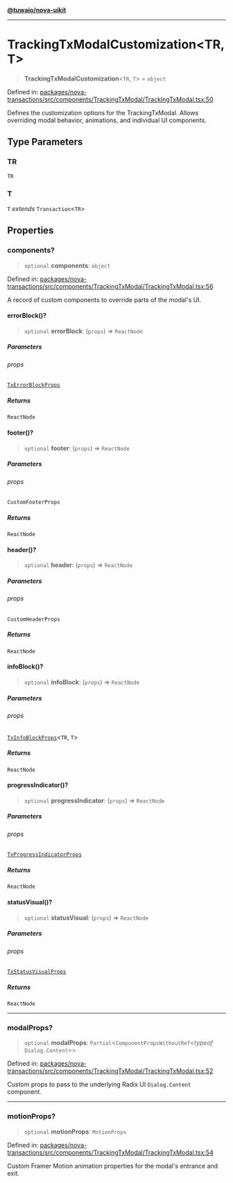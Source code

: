 [**@tuwaio/nova-uikit**](../../../README.md)

***

# TrackingTxModalCustomization\<TR, T\>

> **TrackingTxModalCustomization**\<`TR`, `T`\> = `object`

Defined in: [packages/nova-transactions/src/components/TrackingTxModal/TrackingTxModal.tsx:50](https://github.com/TuwaIO/nova-uikit/blob/985b4a4cd38e58034503f518efebb4b1edaf04b4/packages/nova-transactions/src/components/TrackingTxModal/TrackingTxModal.tsx#L50)

Defines the customization options for the TrackingTxModal.
Allows overriding modal behavior, animations, and individual UI components.

## Type Parameters

### TR

`TR`

### T

`T` *extends* `Transaction`\<`TR`\>

## Properties

### components?

> `optional` **components**: `object`

Defined in: [packages/nova-transactions/src/components/TrackingTxModal/TrackingTxModal.tsx:56](https://github.com/TuwaIO/nova-uikit/blob/985b4a4cd38e58034503f518efebb4b1edaf04b4/packages/nova-transactions/src/components/TrackingTxModal/TrackingTxModal.tsx#L56)

A record of custom components to override parts of the modal's UI.

#### errorBlock()?

> `optional` **errorBlock**: (`props`) => `ReactNode`

##### Parameters

###### props

[`TxErrorBlockProps`](TxErrorBlockProps.md)

##### Returns

`ReactNode`

#### footer()?

> `optional` **footer**: (`props`) => `ReactNode`

##### Parameters

###### props

`CustomFooterProps`

##### Returns

`ReactNode`

#### header()?

> `optional` **header**: (`props`) => `ReactNode`

##### Parameters

###### props

`CustomHeaderProps`

##### Returns

`ReactNode`

#### infoBlock()?

> `optional` **infoBlock**: (`props`) => `ReactNode`

##### Parameters

###### props

[`TxInfoBlockProps`](TxInfoBlockProps.md)\<`TR`, `T`\>

##### Returns

`ReactNode`

#### progressIndicator()?

> `optional` **progressIndicator**: (`props`) => `ReactNode`

##### Parameters

###### props

[`TxProgressIndicatorProps`](../interfaces/TxProgressIndicatorProps.md)

##### Returns

`ReactNode`

#### statusVisual()?

> `optional` **statusVisual**: (`props`) => `ReactNode`

##### Parameters

###### props

[`TxStatusVisualProps`](TxStatusVisualProps.md)

##### Returns

`ReactNode`

***

### modalProps?

> `optional` **modalProps**: `Partial`\<`ComponentPropsWithoutRef`\<*typeof* `Dialog.Content`\>\>

Defined in: [packages/nova-transactions/src/components/TrackingTxModal/TrackingTxModal.tsx:52](https://github.com/TuwaIO/nova-uikit/blob/985b4a4cd38e58034503f518efebb4b1edaf04b4/packages/nova-transactions/src/components/TrackingTxModal/TrackingTxModal.tsx#L52)

Custom props to pass to the underlying Radix UI `Dialog.Content` component.

***

### motionProps?

> `optional` **motionProps**: `MotionProps`

Defined in: [packages/nova-transactions/src/components/TrackingTxModal/TrackingTxModal.tsx:54](https://github.com/TuwaIO/nova-uikit/blob/985b4a4cd38e58034503f518efebb4b1edaf04b4/packages/nova-transactions/src/components/TrackingTxModal/TrackingTxModal.tsx#L54)

Custom Framer Motion animation properties for the modal's entrance and exit.
